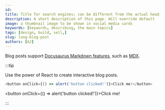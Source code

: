 ```yaml
---
id: 
title: Title for search engines; can be different from the actual heading
description: A short description of this page. Will override default
image: a thumbnail image to be shown in social media cards
keywords: [keywords, describing, the main topics]
tags: [design, build, sell,]
slug: long-blog-post
authors: [AJ]
---
```


Blog posts support [Docusaurus Markdown features](https://docusaurus.io/docs/markdown-features), such as [MDX](https://mdxjs.com/).

:::tip

Use the power of React to create interactive blog posts.

```js
<button onClick={() => alert('button clicked!')}>Click me!</button>
```

<button onClick={() => alert('button clicked!')}>Click me!</button>

:::